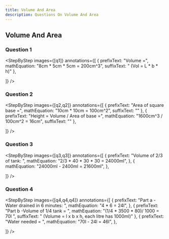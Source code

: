 ```yaml
---
title: Volume And Area
description: Questions On Volume And Area
---
```



## Volume And Area

### Question 1

<Accordions>
  <Accordion title="Question">
    <QuestionWithImage
      image={q1}
      subquestions={["A cuboid has a height of 8cm and a square base of edge of 5cm. What is its volume?"]}
    />
  </Accordion>
  <Accordion title="Answer Walkthrough">

<StepByStep
  images={[q1]}
  annotations={[
    {
      prefixText: "Volume =",
      mathEquation: "8cm * 5cm * 5cm = 200cm^3",
      suffixText: " (Vol = L * b * h)"
    },

]}
/>

  </Accordion>
</Accordions>

### Question 2

<Accordions>
  <Accordion title="Question">
    <QuestionWithImage
      image={q2}
      subquestions={[
" The diagram shows a rectangular container with a square base. Find the height of the water when 1600 cm³ of water is poured into the container."
]}
    />
  </Accordion>
  <Accordion title="Answer Walkthrough">

<StepByStep
  images={[q2,q2]}
  annotations={[
    {
      prefixText: "Area of square base =",
      mathEquation: "10cm * 10cm = 100cm^2",
      suffixText: ""
    },
        {
      prefixText: "Height = Volume / Area of base =",
      mathEquation: "1600cm^3 / 100cm^2 = 16cm",
      suffixText: ""
    },

]}
/>

  </Accordion>
</Accordions>

### Question 3

<Accordions>
  <Accordion title="Question">
    <QuestionWithImage
      image={q3}
      subquestions={[
"At first, a rectangular tank measuring 40 cm by 30 cm by 30 cm contained some water as shown below.",
"After Melvin poured 2400 ml of water into the tank, the tank became 2/3-filled with water. How much water was there in the tank at first?"
]}
    />
  </Accordion>
  <Accordion title="Answer Walkthrough">

<StepByStep
  images={[q3,q3]}
  annotations={[
    {
      prefixText: "Volume of 2/3 of tank: ",
      mathEquation: "2/3 * 40 * 30 * 30 = 24000ml",
    },
        {
      mathEquation: "24000ml - 2400ml = 21600ml",
    },

]}
/>

  </Accordion>
</Accordions>

### Question 4

<Accordions>
  <Accordion title="Question">
    <QuestionWithImage
      image={q4}
      subquestions={[
"A rectangular tank with a base area of 3500 cm² and a height of 80 cm was 1/4-filled with water at first. At 8 a.m., a tap was turned on and water was drained from the tank at the rate of 4 litres per minute. At 8.06 a.m., the tap was turned off.",
"(a) How much water was drained from the tank?",
"(b) After the tap was turned off, how much more water was needed to fill the tank completely?"
]}
    />
  </Accordion>
  <Accordion title="Answer Walkthrough">

<StepByStep
  images={[q4,q4,q4]}
  annotations={[
    {
      prefixText: "Part a - Water drained in 6 minutes: ",
      mathEquation: "4 * 6 = 24l",
    },
        {
            prefixText: "Part b -Volume of 1/4 tank = ",
      mathEquation: "(1/4 * 3500 * 80)/ 1000 = 70l ",
      suffixText: " (Volume = l x b x h, each litre has 1000ml)"
    },
            {
            prefixText: "Water needed = ",
      mathEquation: "70l - 24l = 46l",
    },

]}
/>

  </Accordion>
</Accordions>
